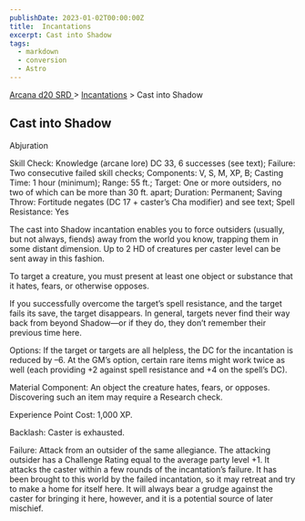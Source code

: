 ```yaml
---
publishDate: 2023-01-02T00:00:00Z
title:  Incantations
excerpt: Cast into Shadow
tags:
  - markdown
  - conversion
  - Astro
---
```


[ Arcana d20 SRD ](/#arcanaD20) > [ Incantations](arcana-d20-srd-incantations-index) > Cast into Shadow

##  Cast into Shadow

Abjuration

Skill Check: Knowledge (arcane lore) DC 33, 6 successes (see text); Failure:
Two consecutive failed skill checks; Components: V, S, M, XP, B; Casting Time:
1 hour (minimum); Range: 55 ft.; Target: One or more outsiders, no two of
which can be more than 30 ft. apart; Duration: Permanent; Saving Throw:
Fortitude negates (DC 17 + caster’s Cha modifier) and see text; Spell
Resistance: Yes

The cast into Shadow incantation enables you to force outsiders (usually, but
not always, fiends) away from the world you know, trapping them in some
distant dimension. Up to 2 HD of creatures per caster level can be sent away
in this fashion.

To target a creature, you must present at least one object or substance that
it hates, fears, or otherwise opposes.

If you successfully overcome the target’s spell resistance, and the target
fails its save, the target disappears. In general, targets never find their
way back from beyond Shadow—or if they do, they don’t remember their previous
time here.

Options: If the target or targets are all helpless, the DC for the incantation
is reduced by –6. At the GM’s option, certain rare items might work twice as
well (each providing +2 against spell resistance and +4 on the spell’s DC).

Material Component: An object the creature hates, fears, or opposes.
Discovering such an item may require a Research check.

Experience Point Cost: 1,000 XP.

Backlash: Caster is exhausted.

Failure: Attack from an outsider of the same allegiance. The attacking
outsider has a Challenge Rating equal to the average party level +1. It
attacks the caster within a few rounds of the incantation’s failure. It has
been brought to this world by the failed incantation, so it may retreat and
try to make a home for itself here. It will always bear a grudge against the
caster for bringing it here, however, and it is a potential source of later
mischief.

